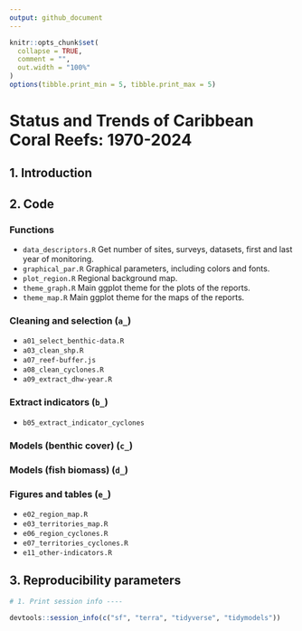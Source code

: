 ```yaml
---
output: github_document
---
```


<!-- README.md is generated from README.Rmd. Please edit that file -->

```r
knitr::opts_chunk$set(
  collapse = TRUE,
  comment = "",
  out.width = "100%"
)
options(tibble.print_min = 5, tibble.print_max = 5)
```

# **Status and Trends of Caribbean Coral Reefs: 1970-2024**


## 1. Introduction

## 2. Code

### Functions

* `data_descriptors.R` Get number of sites, surveys, datasets, first and last year of monitoring.
* `graphical_par.R` Graphical parameters, including colors and fonts.
* `plot_region.R` Regional background map.
* `theme_graph.R` Main ggplot theme for the plots of the reports.
* `theme_map.R` Main ggplot theme for the maps of the reports.

### Cleaning and selection (`a_`)

* `a01_select_benthic-data.R`
* `a03_clean_shp.R`
* `a07_reef-buffer.js`
* `a08_clean_cyclones.R`
* `a09_extract_dhw-year.R`

### Extract indicators (`b_`)

* `b05_extract_indicator_cyclones`

### Models (benthic cover) (`c_`)


### Models (fish biomass) (`d_`)


### Figures and tables (`e_`)

* `e02_region_map.R`
* `e03_territories_map.R`
* `e06_region_cyclones.R` 
* `e07_territories_cyclones.R` 
* `e11_other-indicators.R`

## 3. Reproducibility parameters

```r

# 1. Print session info ----

devtools::session_info(c("sf", "terra", "tidyverse", "tidymodels"))

```
